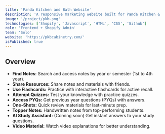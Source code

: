 ```yaml
---
title: 'Panda Kitchen and Bath Website'
description: 'A responsive marketing website built for Panda Kitchen & Bath to showcase products, generate customer inquiries, and attract new wholesale partners. Developed on Shopify, the site emphasizes product presentation and quote requests rather than direct sales, supporting both retail visibility and vendor outreach.'
image: '/project/pkb.png'
technologies: ['Shopify', 'Javascript', 'HTML', 'CSS', 'Github']
role: 'Frontend + Shopify Admin'
team: 'Solo'
website: 'https://pkbcabinetry.com/'
isPublished: true
---
```


## Overview

- **Find Notes:** Search and access notes by year or semester (1st to 4th year).
- **Share Resources:** Share notes and materials with friends.
- **Use Flashcards:** Practice with interactive flashcards for active recall.
- **Attempt Quizzes:** Test your knowledge with practice quizzes.
- **Access PYQs:** Get previous year questions (PYQs) with answers.
- **One-Shots:** Quick review materials for last-minute prep.
- **Topper Notes:** Handwritten notes from top-performing students.
- **AI Study Assistant:** (Coming soon) Get instant answers to your study questions.
- **Video Material:** Watch video explanations for better understanding.
